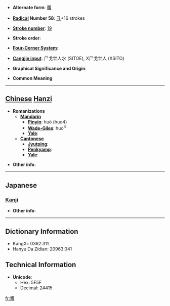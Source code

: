 * '''Alternate form''': [[彠]]

* '''[[Wiktionary:Chinese radical index| Radical]] Number 58''': [[Wiktionary:Chinese radical index 彐|彐]]+16 strokes

* '''[[Wiktionary:Chinese total strokes index|Stroke number]]''': [[Wiktionary:Chinese total strokes index 19|19]]

* '''Stroke order''': 

* '''[[Wiktionary:Chinese four corner index|Four-Corner System]]''': 

* '''[[Wiktionary:Chinese Cangjie index|Cangjie input]]''': 尸戈廿人水 (SITOE), X尸戈廿人 (XSITO)

* '''Graphical Significance and Origin''': 

* '''Common Meaning'''

----

== [[Chinese]] [[Hanzi]] ==

* '''Romanizations'''
** '''[[Mandarin]]'''
*** '''[[Pinyin]]''': huò (huo4)
*** '''[[Wade-Giles]]''': huo<sup>4</sup>
*** '''[[Yale]]''': 
** '''[[Cantonese]]'''
*** '''[[Jyutping]]''':
*** '''[[Penkyamp]]''': 
*** '''[[Yale]]''': 

* '''Other info''': 

----

==Japanese==
===[[Kanji]]===
{{kanji|on readings=[[かく]] (kaku)|kun readings=}}

* '''Other info''':  

----

== Dictionary Information ==

* KangXi: 0362.311
* Hanyu Da Zidian: 20963.041

== Technical Information ==

* '''Unicode''':
** Hex: 5F5F
** Decimal: 24415

[[fr:彟]]
